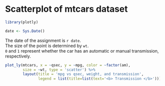 # Scatterplot of mtcars dataset

```r

library(plotly)

date <- Sys.Date()

```

The date of the assignment is `r date`.  
The size of the point is determined by `wt`.  
`0` and `1` represent whether the car has an automatic or manual transmission, respectively.

```r

plot_ly(mtcars, x = ~qsec, y = ~mpg, color = ~factor(am),
        size = ~wt, type = 'scatter') %>%
        layout(title = 'mpg vs qsec, weight, and transmission',
               legend = list(title=list(text='<b> Transmission </b>')))
```